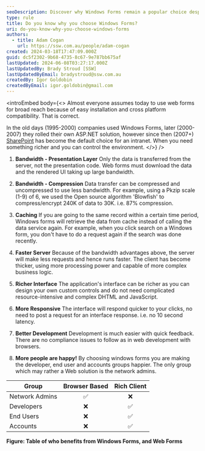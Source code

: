 ```yaml
---
seoDescription: Discover why Windows Forms remain a popular choice despite the rise of web forms, offering benefits such as bandwidth efficiency, caching, and richer interfaces.
type: rule
title: Do you know why you choose Windows Forms?
uri: do-you-know-why-you-choose-windows-forms
authors:
  - title: Adam Cogan
    url: https://ssw.com.au/people/adam-cogan
created: 2024-03-18T17:47:09.000Z
guid: dc5f2302-9b68-4735-8c67-9e787bb675af
lastUpdated: 2024-06-08T03:27:17.000Z
lastUpdatedBy: Brady Stroud [SSW]
lastUpdatedByEmail: bradystroud@ssw.com.au
createdBy: Igor Goldobin
createdByEmail: igor.goldobin@gmail.com
---
```


<introEmbed
  body={<>
Almost everyone assumes today to use web forms for broad reach because of easy installation and cross platform compatibility. That is correct.

In the old days (1995-2000) companies used Windows Forms, later (2000-2007) they rolled their own ASP.NET solution, however since then (2007+) [SharePoint](https://www.ssw.com.au/consulting/sharepoint) has become the default choice for an intranet. When you need something richer and you can control the environment.
  </>}
/>
1. **Bandwidth - Presentation Layer**
   Only the data is transferred from the server, not the presentation code. Web forms must download the data and the rendered UI taking up large bandwidth.

2. **Bandwidth - Compression**
   Data transfer can be compressed and uncompressed to use less bandwidth.
   For example, using a Pkzip scale (1-9) of 6, we used the Open source algorithm 'Blowfish' to compress/encrypt 240K of data to 30K. i.e. 87% compression.

3. **Caching**
   If you are going to the same record within a certain time period, Windows forms will retrieve the data from cache instead of calling the data service again.
   For example, when you click search on a Windows form, you don't have to do a request again if the search was done recently.

4. **Faster Server**
   Because of the bandwidth advantages above, the server will make less requests and hence runs faster. The client has become thicker, using more processing power and capable of more complex business logic.

5. **Richer Interface**
   The application's interface can be richer as you can design your own custom controls and do not need complicated resource-intensive and complex DHTML and JavaScript.

6. **More Responsive**
   The interface will respond quicker to your clicks, no need to post a request for an interface response. i.e. no 10 second latency.

7. **Better Development**
   Development is much easier with quick feedback. There are no compliance issues to follow as in web development with browsers.
8. **More people are happy!**
   By choosing windows forms you are making the developer, end user and accounts groups happier. The only group which may rather a Web solution is the network admins.

| Group          | Browser Based | Rich Client |
| -------------- | :-----------: | :---------: |
| Network Admins |      ✅       |     ❌      |
| Developers     |      ❌       |     ✅      |
| End Users      |      ❌       |     ✅      |
| Accounts       |      ❌       |     ✅      |

**Figure: Table of who benefits from Windows Forms, and Web Forms**
